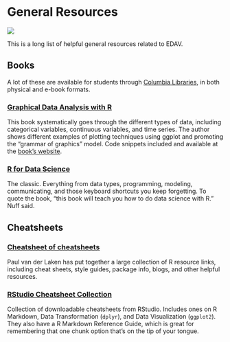 # General Resources {#general}

![](images/banners/banner_resources.png)

This is a long list of helpful general resources related to EDAV.

## Books

A lot of these are available for students through [Columbia Libraries](http://library.columbia.edu/){target="_blank"}, in both physical and e-book formats. 

### [**Graphical Data Analysis with R**](http://rosuda.org/GDA){target="_blank"}

This book systematically goes through the different types of data, including categorical variables, continuous variables, and time series. The author shows different examples of plotting techniques using ggplot and promoting the "grammar of graphics" model. Code snippets included and available at the [book's website](http://rosuda.org/GDA){target="_blank"}.

### [**R for Data Science**](http://r4ds.had.co.nz/){target="_blank"}

The classic. Everything from data types, programming, modeling, communicating, and those keyboard shortcuts you keep forgetting. To quote the book, "this book will teach you how to do data science with R." Nuff said.

## Cheatsheets

### [**Cheatsheet of cheatsheets**](https://paulvanderlaken.com/author/lakenp/){target="_blank"}

Paul van der Laken has put together a large collection of R resource links, including cheat sheets, style guides, package info, blogs, and other helpful resources. 

### [RStudio Cheatsheet Collection](https://www.rstudio.com/resources/cheatsheets/){target="_blank"}

Collection of downloadable cheatsheets from RStudio. Includes ones on R Markdown, Data Transformation (`dplyr`), and Data Visualization (`ggplot2`). They also have a R Markdown Reference Guide, which is great for remembering that one chunk option that's on the tip of your tongue.



